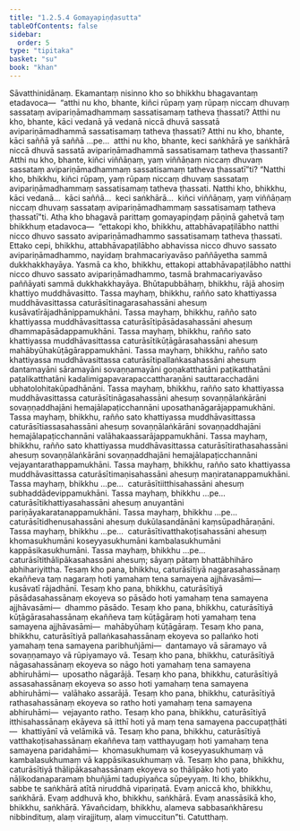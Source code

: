 ```yaml
---
title: "1.2.5.4 Gomayapiṇḍasutta"
tableOfContents: false
sidebar:
  order: 5
type: "tipitaka"
basket: "su"
book: "khan"
---
```



<DynamicBreadcrumb />

<Division number="96" book="khan">

<Paragraph number="606" book="khan">
Sāvatthinidānaṃ. Ekamantaṃ nisinno kho so bhikkhu bhagavantaṃ etadavoca—  “atthi nu kho, bhante, kiñci rūpaṃ yaṃ rūpaṃ niccaṃ dhuvaṃ sassataṃ avipariṇāmadhammaṃ sassatisamaṃ tatheva ṭhassati? Atthi nu kho, bhante, kāci vedanā yā vedanā niccā dhuvā sassatā avipariṇāmadhammā sassatisamaṃ tatheva ṭhassati? Atthi nu kho, bhante, kāci saññā yā saññā …pe…  atthi nu kho, bhante, keci saṅkhārā ye saṅkhārā niccā dhuvā sassatā avipariṇāmadhammā sassatisamaṃ tatheva ṭhassanti? Atthi nu kho, bhante, kiñci viññāṇaṃ, yaṃ viññāṇaṃ niccaṃ dhuvaṃ sassataṃ avipariṇāmadhammaṃ sassatisamaṃ tatheva ṭhassatī”ti? “Natthi kho, bhikkhu, kiñci rūpaṃ, yaṃ rūpaṃ niccaṃ dhuvaṃ sassataṃ avipariṇāmadhammaṃ sassatisamaṃ tatheva ṭhassati. Natthi kho, bhikkhu, kāci vedanā…  kāci saññā…  keci saṅkhārā…  kiñci viññāṇaṃ, yaṃ viññāṇaṃ niccaṃ dhuvaṃ sassataṃ avipariṇāmadhammaṃ sassatisamaṃ tatheva ṭhassatī”ti.
</Paragraph>

<Paragraph number="607" book="khan">
Atha kho bhagavā parittaṃ gomayapiṇḍaṃ pāṇinā gahetvā taṃ bhikkhuṃ etadavoca—  “ettakopi kho, bhikkhu, attabhāvapaṭilābho natthi nicco dhuvo sassato avipariṇāmadhammo sassatisamaṃ tatheva ṭhassati. Ettako cepi, bhikkhu, attabhāvapaṭilābho abhavissa nicco dhuvo sassato avipariṇāmadhammo, nayidaṃ brahmacariyavāso paññāyetha sammā dukkhakkhayāya. Yasmā ca kho, bhikkhu, ettakopi attabhāvapaṭilābho natthi nicco dhuvo sassato avipariṇāmadhammo, tasmā brahmacariyavāso paññāyati sammā dukkhakkhayāya.
</Paragraph>

<Paragraph number="608" book="khan">
Bhūtapubbāhaṃ, bhikkhu, rājā ahosiṃ khattiyo muddhāvasitto. Tassa mayhaṃ, bhikkhu, rañño sato khattiyassa muddhāvasittassa caturāsītinagarasahassāni ahesuṃ kusāvatīrājadhānippamukhāni. Tassa mayhaṃ, bhikkhu, rañño sato khattiyassa muddhāvasittassa caturāsītipāsādasahassāni ahesuṃ dhammapāsādappamukhāni. Tassa mayhaṃ, bhikkhu, rañño sato khattiyassa muddhāvasittassa caturāsītikūṭāgārasahassāni ahesuṃ mahābyūhakūṭāgārappamukhāni. Tassa mayhaṃ, bhikkhu, rañño sato khattiyassa muddhāvasittassa caturāsītipallaṅkasahassāni ahesuṃ dantamayāni sāramayāni sovaṇṇamayāni goṇakatthatāni paṭikatthatāni paṭalikatthatāni kadalimigapavarapaccattharaṇāni sauttaracchadāni ubhatolohitakūpadhānāni. Tassa mayhaṃ, bhikkhu, rañño sato khattiyassa muddhāvasittassa caturāsītināgasahassāni ahesuṃ sovaṇṇālaṅkārāni sovaṇṇaddhajāni hemajālapaṭicchannāni uposathanāgarājappamukhāni. Tassa mayhaṃ, bhikkhu, rañño sato khattiyassa muddhāvasittassa caturāsītiassasahassāni ahesuṃ sovaṇṇālaṅkārāni sovaṇṇaddhajāni hemajālapaṭicchannāni valāhakaassarājappamukhāni. Tassa mayhaṃ, bhikkhu, rañño sato khattiyassa muddhāvasittassa caturāsītirathasahassāni ahesuṃ sovaṇṇālaṅkārāni sovaṇṇaddhajāni hemajālapaṭicchannāni vejayantarathappamukhāni. Tassa mayhaṃ, bhikkhu, rañño sato khattiyassa muddhāvasittassa caturāsītimaṇisahassāni ahesuṃ maṇiratanappamukhāni. Tassa mayhaṃ, bhikkhu …pe…  caturāsītiitthisahassāni ahesuṃ subhaddādevippamukhāni. Tassa mayhaṃ, bhikkhu …pe…  caturāsītikhattiyasahassāni ahesuṃ anuyantāni pariṇāyakaratanappamukhāni. Tassa mayhaṃ, bhikkhu …pe…  caturāsītidhenusahassāni ahesuṃ dukūlasandānāni kaṃsūpadhāraṇāni. Tassa mayhaṃ, bhikkhu …pe…  caturāsītivatthakoṭisahassāni ahesuṃ khomasukhumāni koseyyasukhumāni kambalasukhumāni kappāsikasukhumāni. Tassa mayhaṃ, bhikkhu …pe…  caturāsītithālipākasahassāni ahesuṃ; sāyaṃ pātaṃ bhattābhihāro abhihariyittha.
</Paragraph>

<Paragraph number="609" book="khan">
Tesaṃ kho pana, bhikkhu, caturāsītiyā nagarasahassānaṃ ekaññeva taṃ nagaraṃ hoti yamahaṃ tena samayena ajjhāvasāmi—  kusāvatī rājadhānī. Tesaṃ kho pana, bhikkhu, caturāsītiyā pāsādasahassānaṃ ekoyeva so pāsādo hoti yamahaṃ tena samayena ajjhāvasāmi—  dhammo pāsādo. Tesaṃ kho pana, bhikkhu, caturāsītiyā kūṭāgārasahassānaṃ ekaññeva taṃ kūṭāgāraṃ hoti yamahaṃ tena samayena ajjhāvasāmi—  mahābyūhaṃ kūṭāgāraṃ. Tesaṃ kho pana, bhikkhu, caturāsītiyā pallaṅkasahassānaṃ ekoyeva so pallaṅko hoti yamahaṃ tena samayena paribhuñjāmi—  dantamayo vā sāramayo vā sovaṇṇamayo vā rūpiyamayo vā. Tesaṃ kho pana, bhikkhu, caturāsītiyā nāgasahassānaṃ ekoyeva so nāgo hoti yamahaṃ tena samayena abhiruhāmi—  uposatho nāgarājā. Tesaṃ kho pana, bhikkhu, caturāsītiyā assasahassānaṃ ekoyeva so asso hoti yamahaṃ tena samayena abhiruhāmi—  valāhako assarājā. Tesaṃ kho pana, bhikkhu, caturāsītiyā rathasahassānaṃ ekoyeva so ratho hoti yamahaṃ tena samayena abhiruhāmi—  vejayanto ratho. Tesaṃ kho pana, bhikkhu, caturāsītiyā itthisahassānaṃ ekāyeva sā itthī hoti yā maṃ tena samayena paccupaṭṭhāti—  khattiyānī vā velāmikā vā. Tesaṃ kho pana, bhikkhu, caturāsītiyā vatthakoṭisahassānaṃ ekaññeva taṃ vatthayugaṃ hoti yamahaṃ tena samayena paridahāmi—  khomasukhumaṃ vā koseyyasukhumaṃ vā kambalasukhumaṃ vā kappāsikasukhumaṃ vā. Tesaṃ kho pana, bhikkhu, caturāsītiyā thālipākasahassānaṃ ekoyeva so thālipāko hoti yato nāḷikodanaparamaṃ bhuñjāmi tadupiyañca sūpeyyaṃ. Iti kho, bhikkhu, sabbe te saṅkhārā atītā niruddhā vipariṇatā. Evaṃ aniccā kho, bhikkhu, saṅkhārā. Evaṃ addhuvā kho, bhikkhu, saṅkhārā. Evaṃ anassāsikā kho, bhikkhu, saṅkhārā. Yāvañcidaṃ, bhikkhu, alameva sabbasaṅkhāresu nibbindituṃ, alaṃ virajjituṃ, alaṃ vimuccitun”ti.

</Paragraph>
</Division>

<Paragraph number="610" type="center" book="khan">
Catutthaṃ.
</Paragraph>